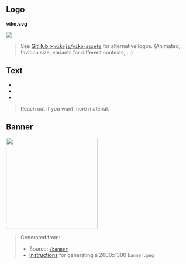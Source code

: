 

## Logo

**vike.svg**

<img src={vikeLogo} height={48} />

> See [GitHub > `vikejs/vike-assets`](https://github.com/vikejs/vike-assets) for alternative logos. (Animated, favicon size, variants for different contexts, ...)


## Text

- <Link href="/" />
- <Link href="/why" />
- <Link href="/nextjs" />

> Reach out if you want more material.


## Banner

<img src="/banner.png" height="250" />

> Generated from:
> - Source: <a href="/banner" rel="external">`/banner`</a>
> - [Instructions](https://gist.github.com/brillout/e7d0a5585471c4ea40d43d2caaadafad) for generating a 2600x1300 `banner.png`
